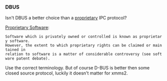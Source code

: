 === DBUS ===

Isn't DBUS a better choice than a [http://git.xmms.se/?p=xmms2-devel.git;a=tree;h=82edc1f7fb700ae505455672fc6c1293bfd9dc2c;hb=708a7db5cedbd6f7d1559835079368d7e4134cf8;f=src/lib/xmmsipc proprietary] IPC protocol?

[[Wikipedia:Proprietary Software | Proprietary Software]]:
 Software which is privately owned or controlled is known as proprietary software.
 However, the extent to which proprietary rights can be claimed or maintained in
 relation to software is a matter of considerable controversy (see software patent debate).

Use the correct terminology. But of course D-BUS is better then some closed source protocol, luckily it doesn't matter for xmms2.